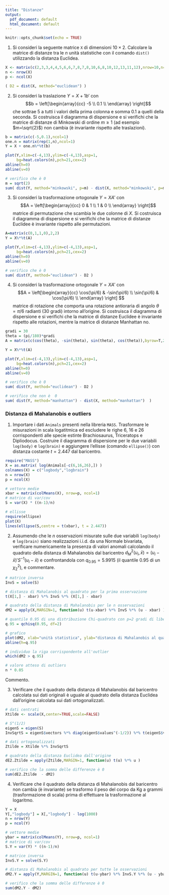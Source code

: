 ```yaml
---
title: "Distanze"
output:
  pdf_document: default
  html_document: default
---
```


```r
knitr::opts_chunk$set(echo = TRUE)
```


1. Si consideri la seguente matrice `X` di dimensioni $10 \times 2$. Calcolare la matrice di distanze tra le $n$ unità statistiche con il comando `dist()` utilizzando la distanza Euclidea. 

```r
X <- matrix(c(2,3,3,4,4,5,6,6,7,8,7,8,10,6,8,10,12,13,11,12),nrow=10,ncol=2)
n <- nrow(X)
p <- ncol(X)

( D2 = dist(X, method="euclidean") )
```


2. Si consideri la traslazione $Y = X + 1b'$ con
$$b = \left[\begin{array}{cc}
-5 \\
0.1 \\
\end{array}
\right]$$
che sottrae 5 a tutti i valori della
prima colonna e somma 0.1 a quelli della seconda. Si costruisca il diagramma di dispersione e si verifichi che la matrice di distanze di Minkowski di ordine $m\geq 1$ (ad esempio $m=\sqrt{2}$) non cambia (è invariante rispetto alle traslazioni). 

```r
b = matrix(c(-5,0.1),ncol=1)
one.n = matrix(rep(1,n),ncol=1)
Y = X + one.n%*%t(b)

plot(Y,xlim=c(-4,13),ylim=c(-4,13),asp=1,
     bg=heat.colors(n),pch=21,cex=2)
abline(h=0)
abline(v=0)

# verifico che è 0
m = sqrt(2)
sum( dist(Y, method="minkowski", p=m) - dist(X, method="minkowski", p=m) )
```



3. Si consideri la trasformazione ortogonale $Y = XA'$ con
$$A = \left[\begin{array}{cc}
0 & 1 \\
1 & 0   \\
\end{array}
\right]$$ matrice di permutazione che scambia le due colonne di $X$. Si costruisca il diagramma di dispersione e si verifichi che la matrice di distanze Euclidee è invariante rispetto alle permutazioni. 


```r
A=matrix(c(0,1,1,0),2,2)
Y = X%*%t(A)

plot(Y,xlim=c(-4,13),ylim=c(-4,13),asp=1,
     bg=heat.colors(n),pch=21,cex=2)
abline(h=0)
abline(v=0)

# verifico che è 0
sum( dist(Y, method="euclidean") - D2 )

```



4. Si consideri la trasformazione ortogonale $Y = XA'$ con
$$A = \left[\begin{array}{cc}
\cos(\pi/6) &  -\sin(\pi/6)  \\
 \sin(\pi/6) & \cos(\pi/6)   \\
\end{array}
\right] $$
 matrice di rotazione che comporta una rotazione antioraria di angolo $\theta=\pi/6$ radianti (30 gradi) intorno all'origine. Si costruisca il diagramma di dispersione e si verifichi che la matrice di distanze Euclidee è invariante rispetto alle rotazioni, mentre la matrice di distanze Manhattan no. 


```r
gradi = 30
theta = (pi/180)*gradi
A = matrix(c(cos(theta), -sin(theta), sin(theta), cos(theta)),byrow=T,2,2)

Y = X%*%t(A)

plot(Y,xlim=c(-4,13),ylim=c(-4,13),asp=1,
     bg=heat.colors(n),pch=21,cex=2)
abline(h=0)
abline(v=0)

# verifico che è 0
sum( dist(Y, method="euclidean") - D2 )

# verifico che non è  0
sum( dist(Y, method="manhattan") - dist(X, method="manhattan")  )

```

### Distanza di Mahalanobis e outliers

1. Importare i dati `Animals` presenti nella libreria `MASS`. 
Trasformare le misurazioni in scala logatitmica ed escludere le righe 6, 16 e 26 corrispondenti alle specie estinte Brachiosaurus, Triceratops e Dipliodocus. Costruire il diagramma di dispersione per le due variabili `log(body)` e `log(brain)` e aggiungere l'ellisse (comando `ellipse()`) con distanza costante $t=2.447$ dal baricentro.

```r
require("MASS")
X = as.matrix( log(Animals[-c(6,16,26),]) )
colnames(X) = c("logbody","logbrain")
n = nrow(X)
p = ncol(X)

# vettore medie
xbar = matrix(colMeans(X), nrow=p, ncol=1)
# matrice di var/cov
S = var(X) * ((n-1)/n)

# ellisse
require(ellipse)
plot(X)
lines(ellipse(S,centre = t(xbar), t = 2.447))
```


2. Assumendo che le $n$ osservazioni misurate sulle due variabili `log(body)` e `log(brain)` siano realizzazioni i.i.d. da una Normale bivariata, verificare numericamente la presenza di valori anomali calcolando il quadrato della distanza di Mahalanobis dal baricentro $d_M^2(u_i,\bar{x}) = (u_i - \bar{x})' S^{-1} (u_i - \bar{x})$ e confrontandola con  $q_{0.95} = 5.9915$ (il quantile  0.95 di un $\chi^{2}_2$), e commentare. 

```r
# matrice inversa
InvS = solve(S)

# distanza di Mahalanobis al quadrato per la prima osservazione
t(X[1,] - xbar) %*% InvS %*% (X[1,] - xbar)

# quadrato della distanza di Mahalanobis per le n osservazioni
dM2 = apply(X,MARGIN=1, function(u) t(u-xbar) %*% InvS %*% (u - xbar) )

# quantile 0.95 di una distribuzione Chi-quadrato con p=2 gradi di libertà
q.95 = qchisq(0.95, df=2)

# grafico 
plot(dM2, xlab="unità statistica", ylab="distanza di Mahalanobis al quadrato")
abline(h=q.95)

# individuo la riga corrispondente all'outlier
which(dM2 > q.95)

# valore atteso di outliers 
n * 0.05
```

Commento. 


3. Verificare che il quadrato della distanza di Mahalanobis dal baricentro calcolata sui dati originali è uguale al quadrato della distanza Euclidea dall'origine calcolata sui dati ortogonalizzati. 

```r
# dati centrati
Xtilde <- scale(X,center=TRUE,scale=FALSE)

# S^(1/2)
eigenS = eigen(S)
InvSqrtS = eigenS$vectors %*% diag(eigenS$values^(-1/2)) %*% t(eigenS$vectors) 

# dati ortogonalizzati
Ztilde = Xtilde %*% InvSqrtS 

# quadrato della distanza Euclidea dall'origine
dE2.Ztilde = apply(Ztilde,MARGIN=1, function(u) t(u) %*% u )

# verifico che la somma delle differenze è 0
sum(dE2.Ztilde  - dM2)
```


4. Verificare che il quadrato della distanza di Mahalanobis dal baricentro non cambia (è invariante) se trasformo il peso del corpo da Kg a grammi (trasformazione di scala) prima di effettuare la trasformazione al logaritmo.

```r

Y = X
Y[,"logbody"] = X[,"logbody"] - log(1000)
n = nrow(Y)
p = ncol(Y)

# vettore medie
ybar = matrix(colMeans(Y), nrow=p, ncol=1)
# matrice di var/cov
S.Y = var(Y) * ((n-1)/n)

# matrice inversa
InvS.Y = solve(S.Y)

# distanza di Mahalanobis al quadrato per tutte le osservazioni
dM2.Y = apply(Y,MARGIN=1, function(u) t(u-ybar) %*% InvS.Y %*% (u - ybar) )

# verifico che la somma delle differenze è 0
sum(dM2.Y - dM2)

```




